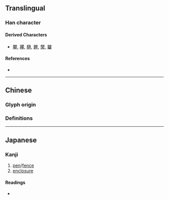 {{character info/new}}
==Translingual==

===Han character===
{{Han char|rn=75|rad=木|as=08|sn=12|four=|canj=DKKD|ids=⿲木爻木}}

====Derived Characters====
* [[攀]],	[[襻]],	[[棥]],	[[礬]],	[[樊]],	[[蠜]]

====References====
* {{Han ref|kx=0533.200|dkj=14959|dj=0921.180|hdz=21235.050|uh=68E5|ud=26853}}

----

==Chinese==
===Glyph origin===
{{Han etym}}

===Definitions===
{{zh-see|樊|v}}
----

==Japanese==

===Kanji===
{{ja-kanji|grade=|rs=木08}}

# [[pen]]/[[fence]]
# [[enclosure]]

====Readings====
* {{ja-readings|on=[[はん]] (han), [[ぼん]] (bon)|kun=[[まがき]] (magaki)}}